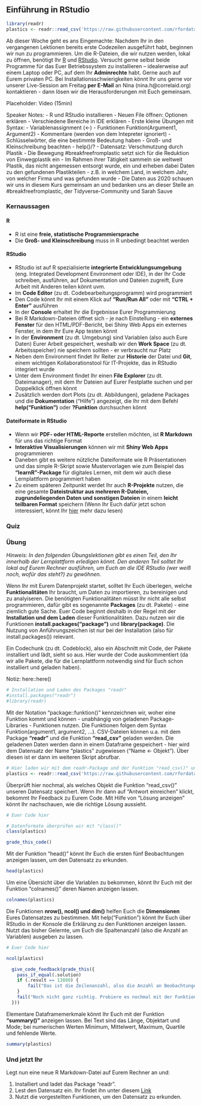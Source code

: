 ## Einführung in RStudio

``` r
library(readr)
plastics <- readr::read_csv('https://raw.githubusercontent.com/rfordatascience/tidytuesday/master/data/2021/2021-01-26/plastics.csv')
```

Ab dieser Woche geht es ans Eingemachte: Nachdem Ihr in den vergangenen Lektionen bereits erste Codezeilen ausgeführt habt, beginnen wir nun zu programmieren. Um die R-Dateien, die wir nutzen werden, lokal zu öffnen, benötigt Ihr [R](https://ftp.fau.de/cran/){target="_blank"} und [RStudio](https://rstudio.com/products/rstudio/download/#download){target="_blank"}. Versucht gerne selbst beide Programme für das Euer Betriebssystem zu installieren – idealerweise auf einem Laptop oder PC, auf dem Ihr **Adminrechte** habt. Gerne auch auf Eurem privaten PC. Bei Installationsschwierigkeiten könnt Ihr uns gerne vor unserer Live-Session am Freitag **per E-Mail** an Nina (nina.h@correlaid.org) kontaktieren - dann lösen wir die Herausforderungen mit Euch gemeinsam.

Placeholder: Video (15min)

Speaker Notes:
- R und RStudio installieren
- Neuen File öffnen: Optionen erklären
- Verschiedene Bereiche in IDE erklären
- Erste kleine Übungen mit Syntax:
  - Variablenassignment (<-)
  - Funktionen Funktion(Argument1, Argument2)
  - Kommentare (werden von dem Intepreter ignoriert)
  - Schlüsselwörter, die eine bestimmte Bedeutung haben
  - Groß- und Kleinschreibung beachten
  - help()/?
- Datensatz: Verschmutzung durch Plastik - Die Bewegung #breakfreefromplastic setzt sich für die Reduktion von Einwegplastik ein
- Im Rahmen ihrer Tätigkeit sammeln sie weltweit Plastik, das nicht angemessen entsorgt wurde, ein und erheben dabei Daten zu den gefundenen Plastikteilen - z.B. in welchem Land, in welchem Jahr, von welcher Firma und was gefunden wurde
- Die Daten aus 2020 schauen wir uns in diesem Kurs gemeinsam an und bedanken uns an dieser Stelle an #breakfreefromplastic, der Tidyverse-Community und Sarah Sauve

### Kernaussagen 
#### R
- R ist eine **freie, statistische Programmiersprache**
- Die **Groß- und Kleinschreibung** muss in R unbedingt beachtet werden

#### RStudio
- RStudio ist auf R spezialisierte **integrierte Entwicklungsumgebung** (eng. Integrated Development Environment oder IDE), in der Ihr Code schreiben, ausführen, auf Dokumentation und Dateien zugreift, Eure Arbeit mit Anderen teilen könnt uvm.
- Im **Code Editor** (zu dt. Codebearbeitungsprogramm) wird programmiert
- Den Code könnt Ihr mit einem Klick auf **"Run/Run All"** oder mit **"CTRL + Enter"** ausführen
- In der **Console** erhaltet Ihr die Ergebnisse Eurer Programmierung
- Bei R Markdown-Dateien öffnet sich - je nach Einstellung - ein **externes Fenster** für den HTML/PDF-Bericht, bei Shiny Web Apps ein externes Fenster, in dem Ihr Eure App testen könnt
- In der **Environment** (zu dt. Umgebung) sind Variablen (also auch Eure Daten) Eurer Arbeit gespeichert, weshalb wir den **Work Space** (zu dt. Arbeitsspeicher) nie speichern sollten - er verbraucht nur Platz
- Neben dem Environment findet Ihr Reiter zur **Historie** der Datei und **Git**, einem wichtigen Kollaborationstool für IT-Projekte, das in RStudio integriert wurde
- Unter dem Environment findet Ihr einen **File Explorer** (zu dt. Dateimanager), mit dem Ihr Dateien auf Eurer Festplatte suchen und per Doppelklick öffnen könnt
- Zusätzlich werden dort Plots (zu dt. Abbildungen), geladene Packages und die **Dokumentation** ("Hilfe") angezeigt, die Ihr mit dem Befehl **help("Funktion")** oder **?Funktion** durchsuchen könnt

#### Dateiformate in RStudio
- Wenn wir **PDF- oder HTML-Reporte** erstellen möchten, ist **R Markdown** für uns das richtige Format
- **Interaktive Visualisierungen** können wir mit **Shiny Web Apps** programmieren
- Daneben gibt es weitere nützliche Dateiformate wie R Präsentationen und das simple R-Skript sowie Mustervorlagen wie zum Beispiel das **"learnR"-Package** für digitales Lernen, mit dem wir auch diese Lernplattform programmiert haben
- Zu einem späteren Zeitpunkt werdet Ihr auch **R-Projekte** nutzen, die eine gesamte **Dateistruktur aus mehreren R-Dateien, zugrundeliegenden Daten und sonstigen Dateien** in einem **leicht teilbaren Format** speichern (Wenn Ihr Euch dafür jetzt schon interessiert, könnt Ihr [hier](https://r4ds.had.co.nz/workflow-projects.html){target="_blank"} mehr dazu lesen)

### Quiz

### Übung
*Hinweis: In den folgenden Übungslektionen gibt es einen Teil, den Ihr innerhalb der Lernplattform erledigen könnt. Den anderen Teil solltet Ihr lokal auf Eurem Rechner ausführen, um Euch an die IDE RStudio (wer weiß noch, wofür das steht?) zu gewöhnen.*

Wenn Ihr mit Eurem Datenprojekt startet, solltet Ihr Euch überlegen, welche **Funktionalitäten** Ihr braucht, um Daten zu importieren, zu bereinigen und zu analyiseren. Die benötigten Funktionalitäten müsst Ihr nicht alle selbst programmieren, dafür gibt es sogenannte **Packages** (zu dt. Pakete) - eine ziemlich gute Sache. Euer Code beginnt deshalb in der Regel mit der **Installation und dem Laden** dieser Funktionalitäten. Dazu nutzen wir die Funktionen **install.packages("package")** und **library(package)**. Die Nutzung von Anführungszeichen ist nur bei der Installation (also für install.packages()) relevant. 

Ein Codechunk (zu dt. Codeblock), also ein Abschnitt mit Code, der Pakete installiert und lädt, sieht so aus. Hier wurde der Code auskommentiert (da wir alle Pakete, die für die Lernplattform notwendig sind für Euch schon installiert und geladen haben).

Notiz: here::here()

```r
# Installation und Laden des Packages "readr"
#install.packages("readr")
#library(readr)
```

Mit der Notation "package::funktion()" kennzeichnen wir, woher eine Funktion kommt und können - unabhängig von geladenen Package-Libraries - Funktionen nutzen. Die Funktionen folgen dem Syntax Funktion(argument1, argument2, ...). CSV-Dateien können u.a. mit dem Package **"readr"** und die Funktion **"read_csv"** geladen werden. Die geladenen Daten werden dann in einem Dataframe gespeichert - hier wird dem Datensatz der Name "plastics" zugewiesen ("Name <- Objekt"). Über diesen ist er dann im weiteren Skript abrufbar.
``` r
# Hier laden wir mit dem readr-Package und der Funktion "read_csv()" unseren Datensatz.
plastics <- readr::read_csv('https://raw.githubusercontent.com/rfordatascience/tidytuesday/master/data/2021/2021-01-26/plastics.csv')
```

Überprüft hier nochmal, als welches Objekt die Funktion "read_csv()" unseren Datensatz speichert. Wenn Ihr dann auf "Antwort einreichen" klickt, bekommt Ihr Feedback zu Eurem Code. Mit Hilfe von "Lösung anzeigen" könnt Ihr nachschauen, wie die richtige Lösung aussieht.
```r
# Euer Code hier
```

```r
# Datenformate überprüfen wir mit "class()"
class(plastics)
```

```r
grade_this_code()
```

Mit der Funktion "head()" könnt Ihr Euch die ersten fünf Beobachtungen anzeigen lassen, um den Datensatz zu erkunden.
``` r
head(plastics)
```
Um eine Übersicht über die Variablen zu bekommen, könnt Ihr Euch mit der Funktion "colnames()" deren Namen anzeigen lassen.
``` r
colnames(plastics)
```

Die Funktionen **nrow(), ncol() und dim()** helfen Euch die **Dimensionen** Eures Datensatzes zu bestimmen. Mit help("Funktion") könnt Ihr Euch über RStudio in der Konsole die Erklärung zu den Funktionen anzeigen lassen. Nutzt das bisher Gelernte, um Euch die Spaltenanzahl (also die Anzahl an Variablen) ausgeben zu lassen.

```r
# Euer Code hier
```

```r
ncol(plastics)
```

```r
  give_code_feedback(grade_this({
    pass_if_equal(.solution)
    if (.result == 13880) {
        fail("Das ist die Zeilenanzahl, also die Anzahl an Beobachtungen!")
    }
    fail("Noch nicht ganz richtig. Probiere es nochmal mit der Funktion ncol().")
  }))
```

Elementare Dataframemerkmale könnt Ihr Euch mit der Funktion **"summary()"** anzeigen lassen. Bei Text sind das Länge, Objektart und Mode; bei numerischen Werten Minimum, Mittelwert, Maximum, Quartile und fehlende Werte.
``` r
summary(plastics)
```

### Und jetzt Ihr
Legt nun eine neue R Markdown-Datei auf Eurem Rechner an und:

1. Installiert und ladet das Package "readr".
2. Lest den Datensatz ein. Ihr findet ihn unter diesem [Link]( 'https://raw.githubusercontent.com/rfordatascience/tidytuesday/master/data/2021/2021-01-26/plastics.csv'){target="_blank"}
3. Nutzt die vorgestellten Funktionen, um den Datensatz zu erkunden.